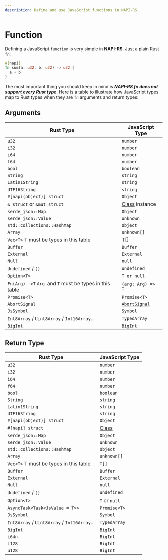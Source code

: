 ```yaml
---
description: Define and use JavaScript functions in NAPI-RS.
---
```



# Function

Defining a JavaScript `function` is very simple in **NAPI-RS**. Just a plain Rust `fn`:

```rust filename="lib.rs"
#[napi]
fn sum(a: u32, b: u32) -> u32 {
  a + b
}
```

The most important thing you should keep in mind is **_NAPI-RS fn does not support every Rust type_**. Here is a table to illustrate how JavaScript types map to Rust types when they are `fn` arguments and return types:

## Arguments

| Rust Type                                               | JavaScript Type                                                                               |
| ------------------------------------------------------- | --------------------------------------------------------------------------------------------- |
| `u32`                                                   | `number`                                                                                      |
| `i32`                                                   | `number`                                                                                      |
| `i64`                                                   | `number`                                                                                      |
| `f64`                                                   | `number`                                                                                      |
| `bool`                                                  | `boolean`                                                                                     |
| `String`                                                | `string`                                                                                      |
| `Latin1String`                                          | `string`                                                                                      |
| `UTF16String`                                           | `string`                                                                                      |
| `#[napi(object)] struct`                                | `Object`                                                                                      |
| `& struct` or `&mut struct`                             | [Class](./class) instance                                                                     |
| `serde_json::Map`                                       | `Object`                                                                                      |
| `serde_json::Value`                                     | `unknown`                                                                                     |
| `std::collections::HashMap`                             | `Object`                                                                                      |
| `Array`                                                 | `unknown[]`                                                                                   |
| `Vec<T>` T must be types in this table                  | T[]                                                                                           |
| `Buffer`                                                | `Buffer`                                                                                      |
| `External`                                              | <NodeLink href="https://nodejs.org/api/n-api.html#napi_create_external">`External`</NodeLink> |
| `Null`                                                  | `null`                                                                                        |
| `Undefined` / `()`                                      | `undefined`                                                                                   |
| `Option<T>`                                             | `T or null`                                                                                   |
| `Fn(Arg) ->T` `Arg `and `T` must be types in this table | `(arg: Arg) => T`                                                                             |
| `Promise<T>`                                            | `Promise<T>`                                                                                  |
| `AbortSignal`                                           | [`AbortSignal`](https://developer.mozilla.org/en-US/docs/Web/API/AbortSignal)                 |
| `JsSymbol`                                              | `Symbol`                                                                                      |
| `Int8Array` / `Uint8Array` / `Int16Array`...            | `TypedArray`                                                                                  |
| `BigInt`                                                | `BigInt`                                                                                      |

## Return Type

| Rust Type                                    | JavaScript Type  |
| -------------------------------------------- | ---------------- |
| `u32`                                        | `number`         |
| `i32`                                        | `number`         |
| `i64`                                        | `number`         |
| `f64`                                        | `number`         |
| `bool`                                       | `boolean`        |
| `String`                                     | `string`         |
| `Latin1String`                               | `string`         |
| `UTF16String`                                | `string`         |
| `#[napi(object)] struct`                     | `Object`         |
| `#[napi] struct`                             | [Class](./class) |
| `serde_json::Map`                            | `Object`         |
| `serde_json::Value`                          | `unknown`        |
| `std::collections::HashMap`                  | `Object`         |
| `Array`                                      | `unknown[]`      |
| `Vec<T>` T must be types in this table       | `T[]`            |
| `Buffer`                                     | `Buffer`         |
| `External`                                   | `External`       |
| `Null`                                       | `null`           |
| `Undefined` / `()`                           | `undefined`      |
| `Option<T>`                                  | `T` or `null`    |
| `AsyncTask<Task<JsValue = T>>`               | `Promise<T>`     |
| `JsSymbol`                                   | `Symbol`         |
| `Int8Array` / `Uint8Array` / `Int16Array`... | `TypedArray`     |
| `BigInt`                                     | `BigInt`         |
| `i64n`                                       | `BigInt`         |
| `i128`                                       | `BigInt`         |
| `u128`                                       | `BigInt`         |
